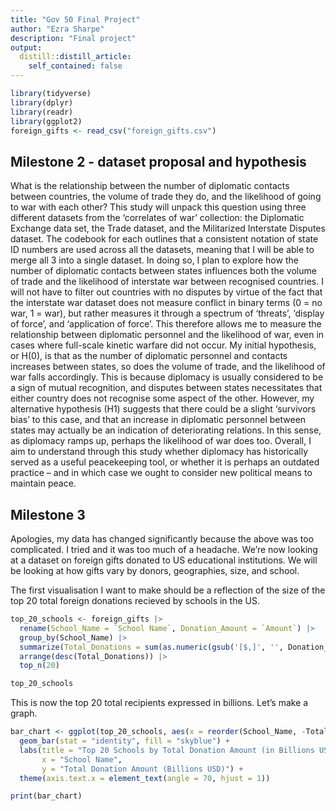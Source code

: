 ```yaml
---
title: "Gov 50 Final Project"
author: "Ezra Sharpe"
description: "Final project"
output:
  distill::distill_article:
    self_contained: false
---
```


```r
library(tidyverse)
library(dplyr)
library(readr)
library(ggplot2)
foreign_gifts <- read_csv("foreign_gifts.csv")
```

## Milestone 2 - dataset proposal and hypothesis

What is the relationship between the number of diplomatic contacts between 
countries, the volume of trade they do, and the likelihood of going to war with 
each other? This study will unpack this question using three different datasets
from the ‘correlates of war’ collection: the Diplomatic Exchange data set, the 
Trade dataset, and the Militarized Interstate Disputes dataset. The codebook for
each outlines that a consistent notation of state ID numbers are used across all
the datasets, meaning that I will be able to merge all 3 into a single dataset.
In doing so, I plan to explore how the number of diplomatic contacts between 
states influences both the volume of trade and the likelihood of interstate war
between recognised countries. I will not have to filter out countries with no 
disputes by virtue of the fact that the interstate war dataset does not measure
conflict in binary terms (0 = no war, 1 = war), but rather measures it through a spectrum of ‘threats’, ‘display of force’, and ‘application of force’. This 
therefore allows me to measure the relationship between diplomatic personnel and
the likelihood of war, even in cases where full-scale kinetic warfare did not 
occur. My initial hypothesis, or H(0), is that as the number of diplomatic 
personnel and contacts increases between states, so does the volume of trade, 
and the likelihood of war falls accordingly. This is because diplomacy is 
usually considered to be a sign of mutual recognition, and disputes between 
states necessitates that either country does not recognise some aspect of the 
other. However, my alternative hypothesis (H1) suggests that there could be a 
slight ‘survivors bias’ to this case, and that an increase in diplomatic 
personnel between states may actually be an indication of deteriorating 
relations. In this sense, as diplomacy ramps up, perhaps the likelihood of war
does too. Overall, I aim to understand through this study whether diplomacy has historically served as a useful peacekeeping tool, or whether it is perhaps an 
outdated practice – and in which case we ought to consider new political means 
to maintain peace. 

## Milestone 3

Apologies, my data has changed significantly because the above was too complicated.
I tried and it was too much of a headache. We're now looking at a dataset on foreign gifts donated to US educational institutions. We will be looking at how gifts vary by donors, geographies, size, and school. 

The first visualisation I want to make should be a reflection of the size of the top 20 total foreign donations recieved by schools in the US.

```r


top_20_schools <- foreign_gifts |>
  rename(School_Name = `School Name`, Donation_Amount = `Amount`) |>
  group_by(School_Name) |>
  summarize(Total_Donations = sum(as.numeric(gsub('[$,]', '', Donation_Amount))) / 1000000000) |>
  arrange(desc(Total_Donations)) |>
  top_n(20)

top_20_schools

```

This is now the top 20 total recipients expressed in billions. Let's make a graph.

```r

bar_chart <- ggplot(top_20_schools, aes(x = reorder(School_Name, -Total_Donations), y = Total_Donations)) +
  geom_bar(stat = "identity", fill = "skyblue") +
  labs(title = "Top 20 Schools by Total Donation Amount (in Billions USD)",
       x = "School Name",
       y = "Total Donation Amount (Billions USD)") +
  theme(axis.text.x = element_text(angle = 70, hjust = 1))

print(bar_chart)

```



